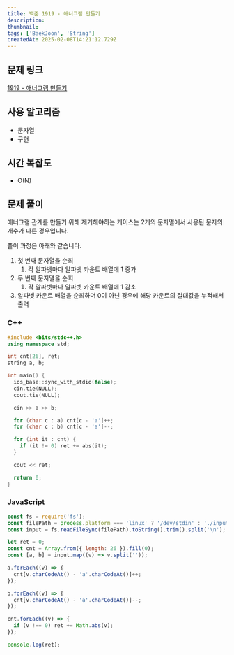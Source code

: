 ```yaml
---
title: 백준 1919 - 애너그램 만들기
description:
thumbnail:
tags: ['BaekJoon', 'String']
createdAt: 2025-02-08T14:21:12.729Z
---
```


## 문제 링크

[1919 - 애너그램 만들기](https://www.acmicpc.net/problem/1919)

## 사용 알고리즘

- 문자열
- 구현

## 시간 복잡도

- O(N)

## 문제 풀이

애너그램 관계를 만들기 위해 제거해야하는 케이스는 2개의 문자열에서 사용된 문자의 개수가 다른 경우입니다.

풀이 과정은 아래와 같습니다.

1. 첫 번째 문자열을 순회
   1. 각 알파벳마다 알파벳 카운트 배열에 1 증가
2. 두 번째 문자열을 순회
   1. 각 알파벳마다 알파벳 카운트 배열에 1 감소
3. 알파벳 카운트 배열을 순회하며 0이 아닌 경우에 해당 카운트의 절대값을 누적해서 출력

### C++

```c++ title="C++"
#include <bits/stdc++.h>
using namespace std;

int cnt[26], ret;
string a, b;

int main() {
  ios_base::sync_with_stdio(false);
  cin.tie(NULL);
  cout.tie(NULL);

  cin >> a >> b;

  for (char c : a) cnt[c - 'a']++;
  for (char c : b) cnt[c - 'a']--;

  for (int it : cnt) {
    if (it != 0) ret += abs(it);
  }

  cout << ret;

  return 0;
}
```

### JavaScript

```js title="JavaScript"
const fs = require('fs');
const filePath = process.platform === 'linux' ? '/dev/stdin' : './input.txt';
const input = fs.readFileSync(filePath).toString().trim().split('\n');

let ret = 0;
const cnt = Array.from({ length: 26 }).fill(0);
const [a, b] = input.map((v) => v.split(''));

a.forEach((v) => {
  cnt[v.charCodeAt() - 'a'.charCodeAt()]++;
});

b.forEach((v) => {
  cnt[v.charCodeAt() - 'a'.charCodeAt()]--;
});

cnt.forEach((v) => {
  if (v !== 0) ret += Math.abs(v);
});

console.log(ret);
```
